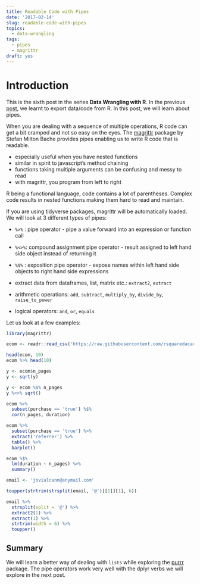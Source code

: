 ```yaml
---
title: Readable Code with Pipes
date: '2017-02-14'
slug: readable-code-with-pipes
topics:
  - data-wrangling
tags:
  - pipes
  - magrittr
draft: yes
---
```


# Introduction

This is the sixth post in the series **Data Wrangling with R**. In the previous [post](https://rsquaredacademy.github.io/blog/post/exporting-data-from-r/), we learnt to export data/code from R. In this post, we will learn about pipes.

When you are dealing with a sequence of multiple operations, R code can get a bit cramped and not so
easy on the eyes. The [magrittr](https://CRAN.R-project.org/package=magrittr) package by Stefan Milton Bache 
provides pipes enabling us to write R code that is readable.

- especially useful when you have nested functions
- similar in spirit to javascript's method chaining
- functions taking multiple arguments can be confusing and messy to read
- with magrittr, you program from left to right

R being a functional language, code contains a lot of parentheses. Complex code results in
nested functions making them hard to read and maintain.

If you are using tidyverse packages, magrittr will be automatically loaded. We will look at 3 different types of 
pipes:

- `%>%` : pipe operator - pipe a value forward into an expression or function call
- `%<>%`: compound assignment pipe operator - result assigned to left hand side object instead of returning it
- `%$%` : exposition pipe operator - expose names within left hand side objects to right hand side expressions

- extract data from dataframes, list, matrix etc.: `extract2`, `extract`
- arithmetic operations: `add`, `subtract`, `multiply_by`, `divide_by`, `raise_to_power`
- logical operators: `and`, `or`, `equals`

Let us look at a few examples:

```r
library(magrittr)
```

```r
ecom <- readr::read_csv('https://raw.githubusercontent.com/rsquaredacademy/datasets/master/web.csv')
```

```r
head(ecom, 10)
ecom %>% head(10)
```

```r
y <- ecom$n_pages
y <- sqrt(y)

y <- ecom %$% n_pages
y %<>% sqrt()
```

```r
ecom %>%
  subset(purchase == 'true') %$% 
  cor(n_pages, duration)
```

```r
ecom %>%
  subset(purchase == 'true') %>%
  extract('referrer') %>%
  table() %>%
  barplot()
```

```r
ecom %$%
  lm(duration ~ n_pages) %>%
  summary()
```

```r
email <- 'jovialcann@anymail.com'

toupper(strtrim(strsplit(email, '@')[[1]][1], 6))

email %>%
  strsplit(split = '@') %>%
  extract2(1) %>%
  extract(1) %>%
  strtrim(width = 6) %>%
  toupper()
```

## Summary

We will learn a better way of dealing with `lists` while exploring the [purrr](purrr.tidyverse.org) package. The pipe operators work very well with the dplyr verbs we will explore in the next post.